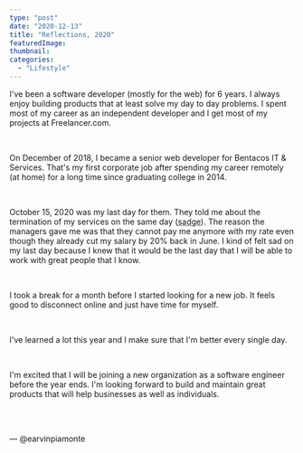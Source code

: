 ```yaml
---
type: "post"
date: "2020-12-13"
title: "Reflections, 2020"
featuredImage:
thumbnail:
categories:
  - "Lifestyle"
---
```


I've been a software developer (mostly for the web) for 6 years. I always enjoy building products that at least solve my day to day problems. I spent most of my career as an independent developer and I get most of my projects at Freelancer.com.

<br />

On December of 2018, I became a senior web developer for Bentacos IT & Services. That's my first corporate job after spending my career remotely (at home) for a long time since graduating college in 2014.

<br />

October 15, 2020 was my last day for them. They told me about the termination of my services on the same day (<abbr title="An emote on Twitch depicting a flattened version of Pepe the Frog with a sad, disappointed expression">sadge</abbr>). The reason the managers gave me was that they cannot pay me anymore with my rate even though they already cut my salary by 20% back in June. I kind of felt sad on my last day because I knew that it would be the last day that I will be able to work with great people that I know.

<br />

I took a break for a month before I started looking for a new job. It feels good to disconnect online and just have time for myself.

<br />

I've learned a lot this year and I make sure that I'm better every single day.

<br />

I'm excited that I will be joining a new organization as a software engineer before the year ends. I'm looking forward to build and maintain great products that will help businesses as well as individuals.

<br />
<br />

&mdash; @earvinpiamonte
